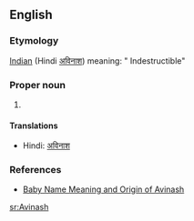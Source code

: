 ==English==

===Etymology===
[[Indian]] (Hindi [[अविनाश]])  meaning: " Indestructible"

===Proper noun===
{{en-proper noun}}

# {{given name|male|from=Hindi}}

====Translations====
* Hindi: [[अविनाश]]

===References===
* [http://www.mybaby-name.com/baby-name-full-detail/avinash/19203/1 Baby Name Meaning and Origin of Avinash]

[[sr:Avinash]]